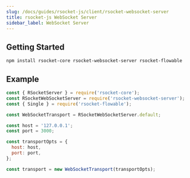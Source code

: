 ```yaml
---
slug: /docs/guides/rsocket-js/client/rsocket-websocket-server
title: rsocket-js WebSocket Server
sidebar_label: WebSocket Server
---
```


## Getting Started

```
npm install rsocket-core rsocket-websocket-server rsocket-flowable
```

## Example

```js
const { RSocketServer } = require('rsocket-core');
const RSocketWebSocketServer = require('rsocket-websocket-server');
const { Single } = require('rsocket-flowable');

const WebSocketTransport = RSocketWebSocketServer.default;

const host = '127.0.0.1';
const port = 3000;

const transportOpts = {
  host: host,
  port: port,
};

const transport = new WebSocketTransport(transportOpts);
```
